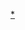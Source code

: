 {{Navbox musical artist
| name   = 陳奕迅
|state={{{state|autocollapse}}}
| title  = [[陳奕迅]]
|background=solo_singer
|bodyclass=hlist

| group1 = 錄音室專輯
| list1 = {{Navbox musical artist|border=child

| group1 = 粵語
| list1 = 
*[[陳奕迅 (專輯)|陳奕迅]]（1996）
*[[與我常在]]（1997）
*[[我的快樂時代]]（1998）
*[[天佑愛人]]（1999）
*[[Nothing Really Matters]]（2000）
*[[打得火熱_(陳奕迅專輯)|打得火熱]]（2000）
*[[Shall We Dance? Shall We Talk!]]（2001）
*[[The Easy Ride]]（2001）
*[[五星級的家]]（2002）
*[[The Line-Up]]（2002）
*[[Live For Today]]（2003）
*[[U87 (專輯)|U87]]（2005）
*[[What's Going On...?]]（2006）
*[[Listen To Eason Chan]]（2007）
*[[H³M]]（2009）
*[[...3mm]]（2012）
*[[The Key]]（2013）
*[[準備中]]（2015）
*[[L.O.V.E.]]（2018）

| group2 = 國語
| list2 = 
*[[一滴眼淚]]（1996）
*[[醞釀]]（1997）
*[[婚禮的祝福]]（1999）
*[[反正是我]]（2001）
*[[Special Thanks to...]]（2002）
*[[黑·白·灰]]（2003）
*[[怎麼樣]]（2005）
*[[認了吧]]（2007）
*[[不想放手]]（2008）
*[[上五樓的快活]]（2009）
*[[？ (陳奕迅專輯)|？]]（2011）
*[[Rice & Shine]]（2014）
*[[C'mon_In~|C'mon in~]]（2017）
}}

| group3 = EP
| list3  = 
*[[大激想]]（1998）
*[[超人迪加．皇家雙妹嘜(EP)|超人迪加]]（1998）
*[[幸福_(EP)|幸福]]（1999）
*[[Life Continues...]]（2006）
*[[Time Flies (陳奕迅EP)|Time Flies]] （2010）
*[[Taste the Atmosphere]]（2010）
*[[Stranger Under My Skin]]（2011）
*[[...3mm|...3mm Remix]]（2012）

| group4 = 精選輯
| list4 = {{Navbox musical artist|border=child

| group4 = 粵語
| list4  = 
*[[新生活]]（1999）
*[[68'29"]]（2000）
*[[Eason 18首選]]（2001）
*[[4 A Change & Hits]]（2002）
*[[Great 5000 Secs]]（2005）
*[[Great 5000 Secs Vol.2]]（2005）
*我的最好時代（2006）
*Sound & Sight（2006）
*[[Solidays]]（2008）
*[[Music Life]] （2013）

| group5 = 國語
| list5  = 
*[[七 (音樂專輯)|七]]（2003）
*你的陳奕迅 國語精選（2007）
*[[The First Eleven Years 然後呢 - 1997-2007陳奕迅跨世紀國語精選|The First Eleven Years 然後呢]]（2008）
}}

| group6 = 現場錄音專輯
| list6  = 
*新生活音樂會現場（1999）
*陳奕迅99大個唱（1999）
*Eason & Friends 903 Id Club拉闊音樂會（2000）
*The Easy Ride 演唱會（2002）
*Third Encounter Live（2003）
*陳奕迅&葉蒨文拉闊音樂會（2004）
*Get A Life（2006）
*[[Eason's Moving On Stage世界巡迴演唱會|Eason's Moving On Stage 1]]（2007）
*[[DUO陳奕迅世界巡迴演唱會|DUO Eason Chan Live 2010]]（2010）
*[[EASON's_LIFE世界巡迴演唱會|Eason's LIFE]]（2013）

| group7 = 演唱會
| list7  = 
*Big Live陳奕迅大個唱99（1999）
*The Easy Ride Concert（2001）
*Third Encounter 演唱會（2003）
*陳奕迅 Get a Life 演唱會（2006）
*[[Eason's Moving On Stage世界巡迴演唱會]]（2007-2009）
*[[DUO陳奕迅世界巡迴演唱會]]（2010-2012）
*陳奕迅歐洲演唱會 2010（2010）
*Feel Free! Feel Music! 演唱會（2012）
*[[EASON's_LIFE世界巡迴演唱會|Eason's Life陳奕迅世界巡迴演唱會]]（2013-2016）

| group8 = 電影作品
| list8  = 
*[[旺角大家姐]]（1997）
*[[烈火青春 (1998年電影)|烈火青春]]（1998）
*[[玻璃之城]]（1998）
*[[十二夜 (香港電影)|十二夜]]（2000）
*[[江湖告急]]（2000）
*[[薰衣草 (電影)|薰衣草]]（2000）
*[[百分百感覺2]]（2001）
*[[漫畫風雲]]（2001）
*[[幽靈人間]]（2001）
*[[靚女差館]]（2001）
*[[常在我心]]（2001）
*[[戀愛行星]]（2002）
*[[慳錢家族]]（2002）
*[[幽靈人間II鬼味人間]]（2002）
*[[賤精先生]]（2002）
*[[魂魄唔齊]]（2002）
*[[1:99電影行動]]（2003）
*[[金雞 (電影)|金雞]]（2003）
*[[豪情]]（2003）
*[[尋找周杰倫]]（2003）
*[[大佬愛美麗]]（2003）
*[[愛·作戰]]（2004）
*[[重案黐孖GUN]]（2004）
*[[神經俠侶]]（2005）
*[[每當變幻時 (電影)|每當變幻時]]（2007）
*[[野·良犬]]（2007）
*[[兄弟 (2007年電影)|兄弟]]（2007）
*[[破事兒]]（2007）
*[[大搜查之女]]（2008）
*[[秘岸]]（2008）
*[[金錢帝國]]（2009）
*[[維多利亞壹號]]（2010）
*[[戀人絮語]]（2010）
*[[隱婚男女]]（2011）
*[[全球熱戀]]（2011）
*[[贖命]]（2011）
*[[東成西就2011]]（2011）
*[[金雞SSS]]（2014）
*[[華麗上班族 (電影)|華麗上班族 ]]（2015）
*[[12金鴨]] （2015）
*[[擺渡人 (2016年電影)|擺渡人]] （2016）
*[[臥底巨星]]（2018）

| group9 = 歌曲
| list9  = 
*[[K歌之王]]（2000）
*[[明年今日]]（2002）
*[[Crying in the Party]]（2007）
*[[因为爱情 (歌曲)|因爲愛情]] （2011）
*[[重口味 (歌曲)|重口味]]（2012）
*[[同舟之情]]（2013）
*[[人生馬拉松]]（2014）
*[[Fight as One]]（2020）
*[[是但求其爱|是但求其愛]]（2020）
*[[孤勇者]]（2021）

| group10 = 相關條目
| list10  = 
*[[陳奕迅歌曲列表|歌曲]]
*[[陳奕迅演唱會列表|演唱會]]
*[[陳奕迅影視作品列表|電影、電視及廣告]]
*[[陳奕迅得獎與提名列表|榮譽及獎項]]
*[[陳奕迅派台歌曲成績列表|派台歌曲成績]]
*[[華星三寶]]
*[[eason and the duo band]]
*[[1872陳奕迅]]

}}<noinclude>
[[Category:陳奕迅|*]]
</noinclude>